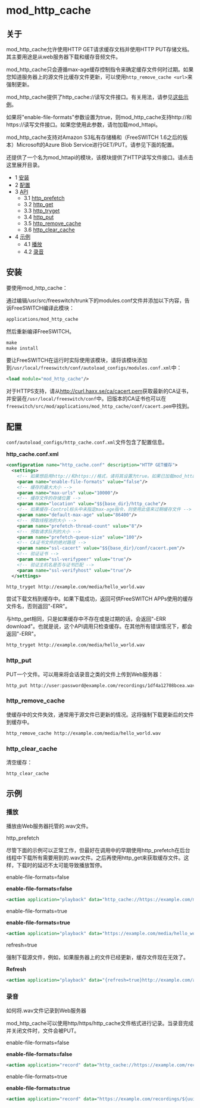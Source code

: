 # mod_http_cache 

 

## 关于

mod_http_cache允许使用HTTP GET请求缓存文档并使用HTTP PUT存储文档。其主要用途是从web服务器下载和缓存音频文件。

mod_http_cache只会遵循max-age缓存控制指令来确定缓存文件何时过期。如果您知道服务器上的源文件比缓存文件更新，可以使用`http_remove_cache <url>`来强制更新。

mod_http_cache提供了http_cache://读写文件接口。有关用法，请参见[这些示例](mod_http_cache_6587452.mdx#examples)。

如果将"enable-file-formats"参数设置为true，则mod_http_cache支持http://和https://读写文件接口。如果您使用此参数，请勿加载mod_httapi。

mod_http_cache支持对Amazon S3私有存储桶和（FreeSWITCH 1.6之后的版本）Microsoft的Azure Blob Service进行GET/PUT。请参见下面的配置。

还提供了一个名为mod_httapi的模块，该模块提供了HTTP读写文件接口。请点击这里展开目录。

* 1 [安装](#installing)
* 2 [配置](#configuration)
* 3 [API](#http_put)  
   * 3.1 [http_prefetch](#http_prefetch)  
   * 3.2 [http_get](#http_get)  
   * 3.3 [http_tryget](#http_tryget)  
   * 3.4 [http_put](#http_put)  
   * 3.5 [http_remove_cache](#http_remove_cache)  
   * 3.6 [http_clear_cache](#http_clear_cache)
* 4 [示例](#examples)  
   * 4.1 [播放](#playback)  
   * 4.2 [录音](#recording)

## 安装

要使用mod_http_cache：

通过编辑/usr/src/freeswitch/trunk下的modules.conf文件并添加以下内容，告诉FreeSWITCH编译此模块：

```xml
applications/mod_http_cache
```

然后重新编译FreeSWITCH。

```xml
make
make install 
```

要让FreeSWITCH在运行时实际使用该模块，请将该模块添加到`/usr/local/freeswitch/conf/autoload_configs/modules.conf.xml`中：

```xml
<load module="mod_http_cache"/>
```

对于HTTPS支持，请从<http://curl.haxx.se/ca/cacert.pem>获取最新的CA证书，并安装在`/usr/local/freeswitch/conf`中。旧版本的CA证书也可以在`freeswitch/src/mod/applications/mod_http_cache/conf/cacert.pem`中找到。

## 配置

`conf/autoload_configs/http_cache.conf.xml`文件包含了配置信息。

**http_cache.conf.xml**

```xml
<configuration name="http_cache.conf" description="HTTP GET缓存">
  <settings>
    <!-- 如果想启用http://和https://格式，请将其设置为true。如果已加载mod_httapi，请勿使用此选项 -->
    <param name="enable-file-formats" value="false"/>
    <!-- 缓存的最大大小 -->
    <param name="max-urls" value="10000"/>
    <!-- 缓存文件的存储位置 -->
    <param name="location" value="$${base_dir}/http_cache"/>
    <!-- 如果缓存-Control标头中未指定max-age指令，则使用此值来过期缓存文件 -->
    <param name="default-max-age" value="86400"/>
    <!-- 预取线程池的大小 -->
    <param name="prefetch-thread-count" value="8"/>
    <!-- 预取请求队列的大小 -->
    <param name="prefetch-queue-size" value="100"/>
    <!-- CA证书文件的绝对路径 -->
    <param name="ssl-cacert" value="$${base_dir}/conf/cacert.pem"/>
    <!-- 验证证书 -->
    <param name="ssl-verifypeer" value="true"/>
    <!-- 验证主机名是否与证书匹配 -->
    <param name="ssl-verifyhost" value="true"/>
  </settings>
```

```xml
http_tryget http://example.com/media/hello_world.wav
```

尝试下载文档到缓存中。如果下载成功，返回可供FreeSWITCH APPs使用的缓存文件名，否则返回"-ERR"。

与http_get相同，只是如果缓存中不存在或是过期的话，会返回"-ERR download"。也就是说，这个API调用只检查缓存。在其他所有错误情况下，都会返回"-ERR"。

```xml
http_tryget http://example.com/media/hello_world.wav
```

### http_put

PUT一个文件。可以用来将会话录音之类的文件上传到Web服务器：

```xml
http_put http://user:password@example.com/recordings/1df4a12708bcea.wav /tmp/1df4a12708bcea.wav
```

### http_remove_cache

使缓存中的文件失效，通常用于源文件已更新的情况。这将强制下载更新后的文件到缓存中。

```xml
http_remove_cache http://example.com/media/hello_world.wav
```

  
### http_clear_cache

清空缓存：

```xml
http_clear_cache
```

## 示例

### 播放

播放由Web服务器托管的.wav文件。

http_prefetch

尽管下面的示例可以正常工作，但最好在调用中的早期使用http_prefetch在后台线程中下载所有需要用到的.wav文件。之后再使用http_get来获取缓存文件。这样，下载时的延迟不太可能导致播放暂停。

  
enable-file-formats=false

**enable-file-formats=false**

```xml
<action application="playback" data="http_cache://https://example.com/media/hello_world.wav"/>
```

  
enable-file-formats=true

**enable-file-formats=true**

```xml
<action application="playback" data="https://example.com/media/hello_world.wav"/>
```

  
refresh=true

强制下载源文件，例如，如果服务器上的文件已经更新，缓存文件现在无效了。  

**Refresh**

```xml
<action application="playback" data="{refresh=true}http://example.com/awesome.wav"/>

```

  
### 录音

如何将.wav文件记录到Web服务器

mod_http_cache可以使用http/https/http_cache文件格式进行记录。当录音完成并关闭文件时，文件会被PUT。

enable-file-formats=false

**enable-file-formats=false**

```xml
<action application="record" data="http_cache://https://example.com/recordings/${uuid}.wav"/>
```

enable-file-formats=true

**enable-file-formats=true**

```xml
<action application="record" data="https://example.com/recordings/${uuid}.wav"/>
```